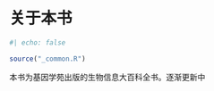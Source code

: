 # 关于本书 {#sec-intro .unnumbered}

```r
#| echo: false

source("_common.R")
```

本书为基因学苑出版的生物信息大百科全书。逐渐更新中
